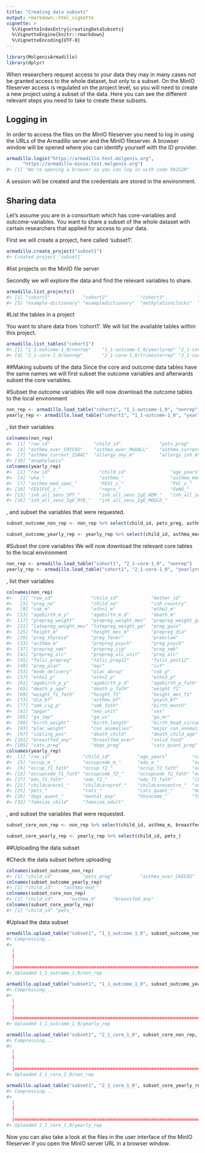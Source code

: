```yaml
---
title: "Creating data subsets"
output: rmarkdown::html_vignette
vignette: >
  %\VignetteIndexEntry{creatingDataSubsets}
  %\VignetteEngine{knitr::rmarkdown}
  %\VignetteEncoding{UTF-8}
---
```





```r
library(MolgenisArmadillo)
library(dplyr)
```

When researchers request access to your data they may in many cases not be granted access to the whole dataset, but only to a subset. On the MinIO fileserver access is regulated on the project level, so you will need to create a new project using a subset of the data. Here you can see the different relevant steps you need to take to create these subsets.

## Logging in
In order to access the files on the MinIO fileserver you need to log in using the URLs of the Armadillo server and the MinIO fileserver. A browser window will be opened where you can identify yourself with the ID provider.


```r
armadillo.login("https://armadillo.test.molgenis.org",
      "https://armadillo-minio.test.molgenis.org")
#> [1] "We're opening a browser so you can log in with code 5K2S2N"
```

A session will be created and the credentials are stored in the environment.

## Sharing data
Let's assume you are in a consortium which has core-variables and outcome-variables. You want to share a subset of the whole dataset with certain researchers that applied for access to your data.

First we will create a project, here called 'subset1'. 


```r
armadillo.create_project("subset1")
#> Created project 'subset1'
```

#list projects on the MinIO file server

Secondly we will explore the data and find the relevant variables to share.


```r
armadillo.list_projects()
#> [1] "cohort1"            "cohort2"            "cohort3"            "dnbc"              
#> [5] "example-dictionary" "exampledictionary"  "methylationclocks"  "subset1"
```

#List the tables in a project

You want to share data from 'cohort1'. We will list the available tables within this project. 


```r
armadillo.list_tables("cohort1")
#> [1] "1_1-outcome-1_0/nonrep"    "1_1-outcome-1_0/yearlyrep" "2_1-core-1_0/monthlyrep"  
#> [4] "2_1-core-1_0/nonrep"       "2_1-core-1_0/trimesterrep" "2_1-core-1_0/yearlyrep"
```

##Making subsets of the data
Since the core and outcome data tables have the same names we will first subset the outcome variables and afterwards subset the core variables. 

#Subset the outcome variables
We will now download the outcome tables to the local environment


```r
non_rep <- armadillo.load_table("cohort1", "1_1-outcome-1_0", "nonrep")
yearly_rep <- armadillo.load_table("cohort1", "1_1-outcome-1_0", "yearlyrep")
```

, list their variables


```r
colnames(non_rep)
#>  [1] "row_id"                "child_id"              "pets_preg"            
#>  [4] "asthma_ever_CHICOS"    "asthma_ever_MeDALL"    "asthma_current_MeDALL"
#>  [7] "asthma_current_ISAAC"  "allergy_any_m"         "allergy_inh_m"        
#> [10] "anaphylaxis"
colnames(yearly_rep)
#>  [1] "row_id"                  "child_id"                "age_years"              
#>  [4] "whe_"                    "asthma_"                 "asthma_med_"            
#>  [7] "asthma_med_spec_"        "FEV1_z_"                 "FVC_z_"                 
#> [10] "FEV1FVC_z_"              "repro_"                  "FeNO_"                  
#> [13] "inh_all_sens_SPT_"       "inh_all_sens_IgE_HDM_"   "inh_all_sens_IgE_CAT_"  
#> [16] "inh_all_sens_IgE_RYE_"   "inh_all_sens_IgE_MOULD_"
```

, and subset the variables that were requested.


```r
subset_outcome_non_rep <- non_rep %>% select(child_id, pets_preg, asthma_ever_CHICOS)

subset_outcome_yearly_rep <- yearly_rep %>% select(child_id, asthma_med_)
```

#Subset the core variables
We will now download the relevant core tables to the local environment


```r
non_rep <- armadillo.load_table("cohort1", "2_1-core-1_0", "nonrep")
yearly_rep <- armadillo.load_table("cohort1", "2_1-core-1_0", "yearlyrep")
```

, list their variables


```r
colnames(non_rep)
#>   [1] "row_id"              "child_id"            "mother_id"           "cohort_id"          
#>   [5] "preg_no"             "child_no"            "coh_country"         "recruit_age"        
#>   [9] "cob_m"               "ethn1_m"             "ethn2_m"             "ethn3_m"            
#>  [13] "agebirth_m_y"        "agebirth_m_d"        "death_m"             "death_m_age"        
#>  [17] "prepreg_weight"      "prepreg_weight_mes"  "prepreg_weight_ga"   "latepreg_weight"    
#>  [21] "latepreg_weight_mes" "latepreg_weight_ga"  "preg_gain"           "preg_gain_mes"      
#>  [25] "height_m"            "height_mes_m"        "prepreg_dia"         "preg_dia"           
#>  [29] "preg_thyroid"        "preg_fever"          "preeclam"            "preg_ht"            
#>  [33] "asthma_m"            "prepreg_psych"       "preg_psych"          "ppd"                
#>  [37] "prepreg_smk"         "prepreg_cig"         "preg_smk"            "preg_cig"           
#>  [41] "prepreg_alc"         "prepreg_alc_unit"    "preg_alc"            "preg_alc_unit"      
#>  [45] "folic_prepreg"       "folic_preg12"        "folic_post12"        "parity_m"           
#>  [49] "preg_plan"           "mar"                 "ivf"                 "outcome"            
#>  [53] "mode_delivery"       "plac_abrup"          "cob_p"               "cob_p_fath"         
#>  [57] "ethn1_p"             "ethn2_p"             "ethn3_p"             "ethn_p_fath"        
#>  [61] "agebirth_p_y"        "agebirth_p_d"        "agebirth_p_fath"     "death_p"            
#>  [65] "death_p_age"         "death_p_fath"        "weight_f1"           "weight_mes_f1"      
#>  [69] "weight_f1_fath"      "height_f1"           "height_mes_f1"       "height_f1_fath"     
#>  [73] "dia_bf"              "asthma_bf"           "psych_bf"            "smk_p"              
#>  [77] "smk_cig_p"           "smk_fath"            "birth_month"         "birth_year"         
#>  [81] "apgar"               "neo_unit"            "sex"                 "plurality"          
#>  [85] "ga_lmp"              "ga_us"               "ga_mr"               "ga_bj"              
#>  [89] "birth_weight"        "birth_length"        "birth_head_circum"   "weight_who_ga"      
#>  [93] "plac_weight"         "con_anomalies"       "major_con_anomalies" "cer_palsy"          
#>  [97] "sibling_pos"         "death_child"         "death_child_age"     "breastfed_excl"     
#> [101] "breastfed_any"       "breastfed_ever"      "solid_food"          "childcare_intro"    
#> [105] "cats_preg"           "dogs_preg"           "cats_quant_preg"     "dogs_quant_preg"
colnames(yearly_rep)
#>  [1] "row_id"            "child_id"          "age_years"         "cohab_"           
#>  [5] "occup_m_"          "occupcode_m_"      "edu_m_"            "occup_f1_"        
#>  [9] "occup_f1_fath"     "occup_f2_"         "occup_f2_fath"     "occupcode_f1_"    
#> [13] "occupcode_f1_fath" "occupcode_f2_"     "occupcode_f2_fath" "edu_f1_"          
#> [17] "edu_f1_fath"       "edu_f2_"           "edu_f2_fath"       "childcare_"       
#> [21] "childcarerel_"     "childcareprof_"    "childcarecentre_"  "smk_exp"          
#> [25] "pets_"             "cats_"             "cats_quant_"       "dogs_"            
#> [29] "dogs_quant_"       "mental_exp"        "hhincome_"         "fam_splitup"      
#> [33] "famsize_child"     "famsize_adult"
```

, and subset the variables that were requested.


```r
subset_core_non_rep <- non_rep %>% select(child_id, asthma_m, breastfed_any)

subset_core_yearly_rep <- yearly_rep %>% select(child_id, pets_)
```

##Uploading the data subset

#Check the data subset before uploading


```r
colnames(subset_outcome_non_rep)
#> [1] "child_id"           "pets_preg"          "asthma_ever_CHICOS"
colnames(subset_outcome_yearly_rep)
#> [1] "child_id"    "asthma_med_"
colnames(subset_core_non_rep)
#> [1] "child_id"      "asthma_m"      "breastfed_any"
colnames(subset_core_yearly_rep)
#> [1] "child_id" "pets_"
```

#Upload the data subset


```r
armadillo.upload_table("subset1", "1_1_outcome_1_0", subset_outcome_non_rep, "non_rep")
#> Compressing...
#>   |                                                                                                |                                                                                        |   0%  |                                                                                                |========================================================================================| 100%
#> Uploaded 1_1_outcome_1_0/non_rep

armadillo.upload_table("subset1", "1_1_outcome_1_0", subset_outcome_yearly_rep, "yearly_rep")
#> Compressing...
#>   |                                                                                                |                                                                                        |   0%  |                                                                                                |========================================================================================| 100%
#> Uploaded 1_1_outcome_1_0/yearly_rep

armadillo.upload_table("subset1", "2_1_core_1_0", subset_core_non_rep, "non_rep")
#> Compressing...
#>   |                                                                                                |                                                                                        |   0%  |                                                                                                |========================================================================================| 100%
#> Uploaded 2_1_core_1_0/non_rep

armadillo.upload_table("subset1", "2_1_core_1_0", subset_core_yearly_rep, "yearly_rep")
#> Compressing...
#>   |                                                                                                |                                                                                        |   0%  |                                                                                                |========================================================================================| 100%
#> Uploaded 2_1_core_1_0/yearly_rep
```

Now you can also take a look at the files in the user interface of the MinIO
fileserver if you open the MinIO server URL in a browser window.
